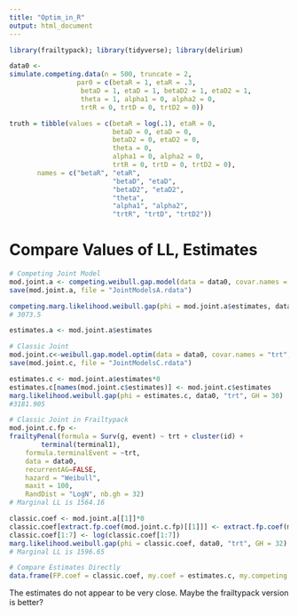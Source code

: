 ```yaml
---
title: "Optim_in_R"
output: html_document
---
```


```r
library(frailtypack); library(tidyverse); library(delirium)

data0 <-
simulate.competing.data(n = 500, truncate = 2,
		         par0 = c(betaR = 1, etaR = .3,
                  betaD = 1, etaD = 1, betaD2 = 1, etaD2 = 1,
                  theta = 1, alpha1 = 0, alpha2 = 0, 
                  trtR = 0, trtD = 0, trtD2 = 0)) 

truth = tibble(values = c(betaR = log(.1), etaR = 0,
		                  betaD = 0, etaD = 0,
		                  betaD2 = 0, etaD2 = 0,
		                  theta = 0,
		                  alpha1 = 0, alpha2 = 0,
		                  trtR = 0, trtD = 0, trtD2 = 0),
	   names = c("betaR", "etaR",
		                  "betaD", "etaD",
		                  "betaD2", "etaD2",
		                  "theta",
		                  "alpha1", "alpha2",
		                  "trtR", "trtD", "trtD2"))
```

# Compare Values of LL, Estimates

```r
# Competing Joint Model
mod.joint.a <- competing.weibull.gap.model(data = data0, covar.names = "trt",GH = 30)
save(mod.joint.a, file = "JointModelsA.rdata")

competing.marg.likelihood.weibull.gap(phi = mod.joint.a$estimates, data0, "trt", GH = 30)
# 3073.5

estimates.a <- mod.joint.a$estimates

# Classic Joint 
mod.joint.c<-weibull.gap.model.optim(data = data0, covar.names = "trt",GH = 30)
save(mod.joint.c, file = "JointModelsC.rdata")

estimates.c <- mod.joint.a$estimates*0
estimates.c[names(mod.joint.c$estimates)] <- mod.joint.c$estimates
marg.likelihood.weibull.gap(phi = estimates.c, data0, "trt", GH = 30)
#3181.905

# Classic Joint in Frailtypack
mod.joint.c.fp <-
frailtyPenal(formula = Surv(g, event) ~ trt + cluster(id) +
		terminal(terminal1),
	formula.terminalEvent = ~trt,
	data = data0,
	recurrentAG=FALSE,
	hazard = "Weibull",
	maxit = 100,
	RandDist = "LogN", nb.gh = 32)
# Marginal LL is 1564.16

classic.coef <- mod.joint.a[[1]]*0
classic.coef[extract.fp.coef(mod.joint.c.fp)[[1]]] <- extract.fp.coef(mod.joint.c.fp)[[2]]
classic.coef[1:7] <- log(classic.coef[1:7])
marg.likelihood.weibull.gap(phi = classic.coef, data0, "trt", GH = 32)
# Marginal LL is 1596.65

# Compare Estimates Directly
data.frame(FP.coef = classic.coef, my.coef = estimates.c, my.competing.coef = estimates.a)
```

The estimates do not appear to be very close. Maybe the frailtypack version is better?
